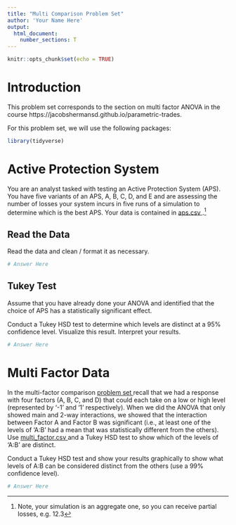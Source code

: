 ```yaml
---
title: "Multi Comparison Problem Set"
author: 'Your Name Here'
output: 
  html_document:
    number_sections: T
---
```


```r
knitr::opts_chunk$set(echo = TRUE)
```

# Introduction

This problem set corresponds to the section on multi factor ANOVA in the course https://jacobshermansd.github.io/parametric-trades.  

For this problem set, we will use the following packages:

```r
library(tidyverse)
```


# Active Protection System

You are an analyst tasked with testing an Active Protection System (APS).  You have five variants of an APS, A, B, C, D, and E and are assessing the number of losses your system incurs in five runs of a simulation to determine which is the best APS.  Your data is contained in <a href = '/_Chapter3_1_ProblemSets/aps.csv'> aps.csv </a>.^[Note, your simulation is an aggregate one, so you can receive partial losses, e.g. 12.3]

## Read the Data

Read the data and clean / format it as necessary.

```r
# Answer Here
```

## Tukey Test

Assume that you have already done your ANOVA and identified that the choice of APS has a statistically significant effect.

Conduct a Tukey HSD test to determine which levels are distinct at a 95% confidence level.  Visualize this result.  Interpret your results.


```r
# Answer Here
```




# Multi Factor Data

In the multi-factor comparison <a href = '/_Chapter3_1_ProblemSets/Multi_Factor_ANOVA_ProblemSet_Questions.html'> problem set </a> recall that we had a response with four factors (A, B, C, and D) that could each take on a low or high level (represented by '-1' and '1' respectively).  When we did the ANOVA that only showed main and 2-way interactions, we showed that the interaction between Factor A and Factor B was significant (i.e., at least one of the levels of 'A:B' had a mean that was statistically different from the others).  Use <a href = '/_Chapter3_1_ProblemSets/multi_factor.csv'> multi_factor.csv </a> and a Tukey HSD test to show which of the levels of 'A:B' are distinct.

Conduct a Tukey HSD test and show your results graphically to show what levels of A:B can be considered distinct from the others (use a 99% confidence level).


```r
# Answer Here
```